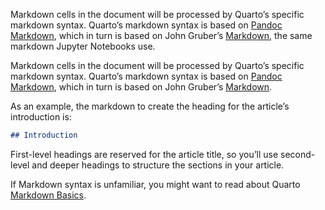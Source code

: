 ::: {.content-visible when-meta="tool.is_jupyterlab"}
Markdown cells in the document will be processed by Quarto's specific markdown syntax. Quarto's markdown syntax is based on [Pandoc Markdown](https://pandoc.org/MANUAL.html#pandocs-markdown), which in turn is based on John Gruber's [Markdown](https://daringfireball.net/projects/markdown/), the same markdown Jupyter Notebooks use.
:::

::: {.content-visible unless-meta="tool.is_jupyterlab"}
Markdown cells in the document will be processed by Quarto's specific markdown syntax. Quarto's markdown syntax is based on [Pandoc Markdown](https://pandoc.org/MANUAL.html#pandocs-markdown), which in turn is based on John Gruber's [Markdown](https://daringfireball.net/projects/markdown/). 
:::

As an example, the markdown to create the heading for the article's introduction is:

```markdown
## Introduction
```

First-level headings are reserved for the article title, so you'll use second-level and deeper headings to structure the sections in your article.

If Markdown syntax is unfamiliar, you might want to read about Quarto [Markdown Basics](/docs/authoring/markdown-basics.qmd). 
